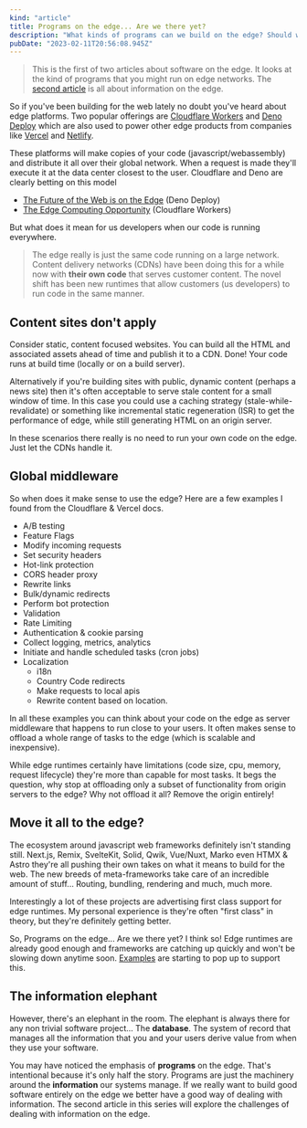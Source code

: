 ```yaml
---
kind: "article"
title: Programs on the edge... Are we there yet?
description: "What kinds of programs can we build on the edge? Should we just move everything there?"
pubDate: "2023-02-11T20:56:08.945Z"
---
```


> This is the first of two articles about software on the edge.
> It looks at the kind of programs that you might run on edge networks.
> The [second article](/edge-are-we-there-yet/information) is all about information on the edge.

So if you've been building for the web lately no doubt you've heard about edge platforms.
Two popular offerings are [Cloudflare Workers][workers] and
[Deno Deploy][deno-deploy] which are also used to power other edge
products from companies like [Vercel][vercel-edge] and [Netlify][netlify-edge].

These platforms will make copies of your code (javascript/webassembly) and distribute it all over
their global network.
When a request is made they'll execute it at the data center closest to the user.
Cloudflare and Deno are clearly betting on this model

- [The Future of the Web is on the Edge][fotw-edge] (Deno Deploy)
- [The Edge Computing Opportunity][edge-opp] (Cloudflare Workers)

But what does it mean for us developers when our code is running everywhere.

[deno-deploy]: https://deno.com/deploy
[workers]: https://workers.cloudflare.com/
[vercel-edge]: https://vercel.com/features/edge-functions
[netlify-edge]: https://www.netlify.com/products/edge/
[fotw-edge]: https://deno.com/blog/the-future-of-web-is-on-the-edge
[edge-opp]: https://blog.cloudflare.com/cloudflare-workers-serverless-week/

> The edge really is just the same code running on a large network. Content delivery networks (CDNs)
> have been doing this
> for a while now with **their own code** that serves customer content. The novel shift has been
> new runtimes that allow customers (us developers) to run code in the same manner.

## Content sites don't apply

Consider static, content focused websites. You can build all the HTML and associated assets
ahead of time and publish it to a CDN. Done!
Your code runs at build time (locally or on a build server).

Alternatively if you're building sites with public,
dynamic content (perhaps a news site) then it's often
acceptable to serve stale content for a small window of time.
In this case you could use a caching strategy (stale-while-revalidate)
or something like incremental static regeneration (ISR) to get the performance of edge, while still
generating HTML on an origin server.

In these scenarios there really is no need to run your own code on the edge.
Just let the CDNs handle it.

## Global middleware

So when does it make sense to use the edge? Here are a few examples I found from
the Cloudflare & Vercel docs.

- A/B testing
- Feature Flags
- Modify incoming requests
- Set security headers
- Hot-link protection
- CORS header proxy
- Rewrite links
- Bulk/dynamic redirects
- Perform bot protection
- Validation
- Rate Limiting
- Authentication & cookie parsing
- Collect logging, metrics, analytics
- Initiate and handle scheduled tasks (cron jobs)
- Localization
  - i18n
  - Country Code redirects
  - Make requests to local apis
  - Rewrite content based on location.

In all these examples you can think about your code on the edge as server middleware
that happens to run close to your users. It often makes sense to offload a whole range of tasks
to the edge (which is scalable and inexpensive).

While edge runtimes certainly have limitations (code size, cpu, memory, request lifecycle) they're
more than capable for most tasks. It begs the question, why stop at offloading only a subset
of functionality from origin servers to the edge? Why not offload it all? Remove
the origin entirely!

## Move it all to the edge?

The ecosystem around javascript web frameworks definitely isn't standing still.
Next.js, Remix, SvelteKit, Solid, Qwik, Vue/Nuxt, Marko even HTMX & Astro they're all
pushing their own takes on what it means to build for the web. The new breeds of meta-frameworks
take care of an incredible amount of stuff... Routing, bundling, rendering
and much, much more.

Interestingly a lot of these projects are advertising first class support for
edge runtimes. My personal experience is they're often "first class" in theory,
but they're definitely getting better.

So, Programs on the edge... Are we there yet? I think so! Edge runtimes are already good enough
and frameworks are catching up quickly and won't be slowing down anytime soon.
[Examples](https://blog.cloudflare.com/welcome-to-wildebeest-the-fediverse-on-cloudflare/)
are starting to pop up to support this.

## The information elephant

However, there's an elephant in the room. The elephant is always there for any non trivial
software project... The **database**. The system of record
that manages all the information that you and your users derive value from when they use your
software.

You may have noticed the emphasis of **programs** on the edge. That's
intentional because it's only half the story. Programs are just the machinery around the
**information** our systems manage. If we really want to build good software entirely on the
edge we better have a good way of dealing with information. The second article in this
series will explore the challenges of dealing with information on the edge.
